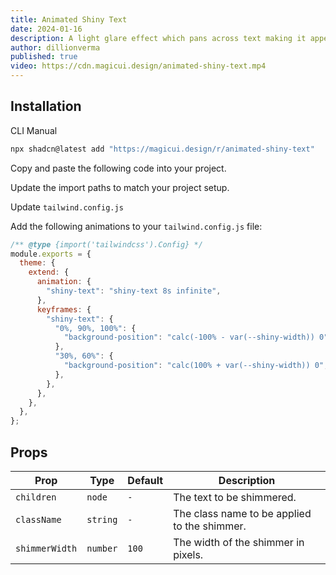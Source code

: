```yaml
---
title: Animated Shiny Text
date: 2024-01-16
description: A light glare effect which pans across text making it appear as if it is shimmering.
author: dillionverma
published: true
video: https://cdn.magicui.design/animated-shiny-text.mp4
---
```


<ComponentPreview name="animated-shiny-text-demo" />

## Installation

<Tabs defaultValue="cli">

<TabsList>
  <TabsTrigger value="cli">CLI</TabsTrigger>
  <TabsTrigger value="manual">Manual</TabsTrigger>
</TabsList>
<TabsContent value="cli">

```bash
npx shadcn@latest add "https://magicui.design/r/animated-shiny-text"
```

</TabsContent>

<TabsContent value="manual">

<Steps>

<Step>Copy and paste the following code into your project.</Step>

<ComponentSource name="animated-shiny-text" />

<Step>Update the import paths to match your project setup.</Step>

<Step>Update `tailwind.config.js`</Step>

Add the following animations to your `tailwind.config.js` file:

```js title="tailwind.config.js" {5-17}
/** @type {import('tailwindcss').Config} */
module.exports = {
  theme: {
    extend: {
      animation: {
        "shiny-text": "shiny-text 8s infinite",
      },
      keyframes: {
        "shiny-text": {
          "0%, 90%, 100%": {
            "background-position": "calc(-100% - var(--shiny-width)) 0",
          },
          "30%, 60%": {
            "background-position": "calc(100% + var(--shiny-width)) 0",
          },
        },
      },
    },
  },
};
```

</Steps>

</TabsContent>

</Tabs>

## Props

| Prop           | Type     | Default | Description                                  |
| -------------- | -------- | ------- | -------------------------------------------- |
| `children`     | `node`   | `-`     | The text to be shimmered.                    |
| `className`    | `string` | `-`     | The class name to be applied to the shimmer. |
| `shimmerWidth` | `number` | `100`   | The width of the shimmer in pixels.          |
